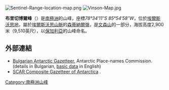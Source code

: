 [[Image:Sentinel-Range-location-map.png|thumb]]
[[Image:Vinson-Map.jpg|thumb]]

'''布里切博爾峰'''（{{lang-en|'''Brichebor Peak'''}}）是[[南極洲|南極洲]]的山峰，座標''78°34′11″S 85°54′58″W''，位於[[埃爾斯沃思地|埃爾斯沃思地]]，屬於[[埃爾斯沃思山脈|埃爾斯沃思山脈]]的[[森蒂納爾嶺|森蒂納爾嶺]]，是[[文森山|文森山]]的一部分，海拔高度2,900米（9,510英尺），以[[保加利亞|保加利亞]]的山峰命名。

{{coord|78|34|11|S|85|54|58|W|display=title}}

==外部連結==
* [http://apcbg.org/gazet-bg.doc Bulgarian Antarctic Gazetteer.] {{Wayback|url=http://apcbg.org/gazet-bg.doc |date=20131012104624 }} Antarctic Place-names Commission. (details in Bulgarian, [http://apcbg.org/gazet.htm basic data] {{Wayback|url=http://apcbg.org/gazet.htm |date=20160304071225 }} in English)
* [http://data.aad.gov.au/aadc/gaz/scar/ SCAR Composite Gazetteer of Antarctica] {{WebCite|url=https://www.webcitation.org/5ug2CfC7m?url=http://data.aad.gov.au/aadc/gaz/scar/ |date=20101202140255 |dateformat=iso }}.

{{DEFAULTSORT:Brichebor Peak}}
[[Category:南極洲山峰|Category:南極洲山峰]]


{{EllsworthLand-geo-stub}}